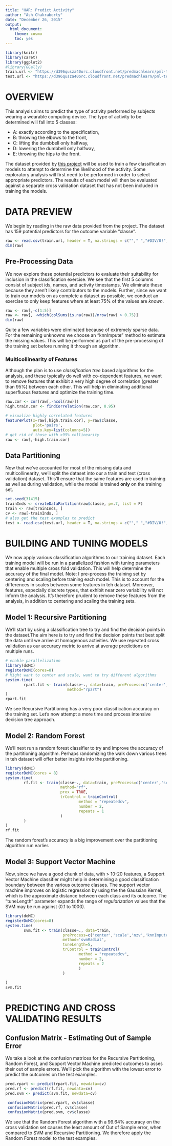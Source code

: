 ```yaml
---
title: "HAR: Predict Activity"
author: "Ash Chakraborty"
date: "December 26, 2015"
output: 
  html_document: 
    theme: cosmo
    toc: yes
---  
```


```r
library(knitr)
library(caret)
library(ggplot2)
#library(GGally)
train.url <- "https://d396qusza40orc.cloudfront.net/predmachlearn/pml-training.csv"
test.url <- "https://d396qusza40orc.cloudfront.net/predmachlearn/pml-testing.csv"
```  

# OVERVIEW  

This analysis aims to predict the type of activity performed by subjects wearing a wearable computing device. The type of activity to be determined will fall into 5 classes:  

* A: exactly according to the specification, 
* B: throwing the elbows to the front, 
* C: lifting the dumbbell only halfway, 
* D: lowering the dumbbell only halfway, 
* E: throwing the hips to the front.  

The dataset provided by [this project](http://groupware.les.inf.puc-rio.br/har) will be used to train a few classification models to attempt to determine the likelihood of the activity. Some exploratory analysis will first need to be performed in order to select appropriate predictors. The results of each model will then be evaluated against a separate cross validation dataset that has not been included in training the models.  

# DATA PREVIEW  

We begin by reading in the raw data provided from the project. The dataset has 159 potential predictors for the outcome variable "classe".  

```r
raw <- read.csv(train.url, header = T, na.strings = c(""," ","#DIV/0!","NA"))
dim(raw)
```  

## Pre-Processing Data  

We now explore these potential predictors to evaluate their suitability for inclusion in the classification exercise. We see that the first 5 columns consist of subject ids, names, and activity timestamps. We eliminate these because they aren't likely contributors to the models. Further, since we want to train our models on as complete a dataset as possible, we conduct an exercise to only keep features where at least 75% of the values are _known_.  


```r
raw <- raw[,-c(1:5)]
raw <- raw[, -which(colSums(is.na(raw))/nrow(raw) > 0.75)]
dim(raw)
```   

Quite a few variables were eliminated because of extremely sparse data. For the remaining unknowns we choose an "knnImpute" method to estimate the missing values. This will be performed as part of the pre-processing of the training set before running it through an algorithm.


### Multicollinearity of Features  
Although the plan is to use _classification tree_ based algorithms for the analysis, and these typically do well with co-dependent features, we want to remove features that exhibit a very high degree of correlation (greater than 95%) between each other. This will help in eliminating additional superfluous features and optimize the training time.

```r
raw.cor <- cor(raw[,-ncol(raw)])
high.train.cor <- findCorrelation(raw.cor, 0.95)

# visualize highly correlated features
featurePlot(x=raw[,high.train.cor], y=raw$classe,
            plot='pairs',
            auto.key=list(columns=5))
# get rid of those with >95% collinearity
raw <- raw[,-high.train.cor]
```   


## Data Partitioning  

Now that we've accounted for most of the missing data and multicollinearity, we'll split the dataset into our a train and test (cross validation) dataset. This'll ensure that the same features are used in training as well as during validation, while the model is trained **only** on the training set. 

```r
set.seed(31415)
trainInds <- createDataPartition(raw$classe, p=.7, list = F)
train <- raw[trainInds, ] 
cv <- raw[-trainInds, ]
# also get the test examples to predict 
test <- read.csv(test.url, header = T, na.strings = c(""," ","#DIV/0!","NA"))
```  


# BUILDING AND TUNING MODELS  

We now apply various classification algorithms to our training dataset. Each training model will be run in a parallelized fashion with tuning parameters that enable multiple cross fold validation. This will help determine the accuracy of the final model. Note: I pre-process the training set by centering and scaling before training each model. This is to account for the differences in scales between some features in teh dataset. Moreover, features, especially discrete types, that exhibit near zero variability will not inform the analysis. It's therefore prudent to remove these features from the analysis, in addition to centering and scaling the training sets.  


## Model 1: Recursive Partitioning  
We'll start by using a classification tree to try and find the decision points in the dataset.The aim here is to try and find the decision points that best split the data until we arrive at homogenous activities. We use repeated cross validation as our accuracy metric to arrive at average predictions on multiple runs.  


```r
# enable parallelization 
library(doMC)
registerDoMC(cores=8)
# Might want to center and scale, want to try different algorithms
system.time(
        rpart.fit <- train(classe~., data=train, preProcess=c('center','scale','nzv','knnImpute'), 
                           method="rpart")
)
rpart.fit
```  
We see Recursive Partitioning has a very poor classification accuracy on the training set. Let's now attempt a more time and process intensive decision tree approach.  

## Model 2: Random Forest  
We'll next run a random forest classifier to try and improve the accuracy of the partitioning algorithm. Perhaps randomizing the walk down various trees in teh dataset will offer better insights into the partitioning.  


```r
library(doMC)
registerDoMC(cores = 8)
system.time(
        rf.fit <- train(classe~., data=train, preProcess=c('center','scale','nzv','knnImpute'),
                        method="rf", 
                        prox = TRUE, 
                        trControl = trainControl(
                                method = "repeatedcv",
                                number = 2,
                                repeats = 1
                        )
        )
)
rf.fit
```   
The random forest's accuracy is a big improvement over the partitioning algorithm run earlier. 

## Model 3: Support Vector Machine  
Now, since we have a good chunk of data, with > 10-20 features, a Support Vector Machine classifier might help in determining a good classification boundary between the various outcome classes. The support vector machine improves on logistic regression by using the the Gaussian Kernel, which is the approximate distance between each class and its outcome.  The "tuneLength" parameter expands the range of _regularization_ values that the SVM may be run against (0.1 to 1000).  


```r
library(doMC)
registerDoMC(cores=8)
system.time(
        svm.fit <- train(classe~., data=train,
                         preProcess=c('center','scale','nzv','knnImpute'),
                         method='svmRadial',
                         tuneLength=5,
                         trControl = trainControl(
                                method = "repeatedcv",
                                number = 2,
                                repeats = 2
                                )
                         )
        
)
svm.fit
```  

# PREDICTING AND CROSS VALIDATING RESULTS  

## Confusion Matrix - Estimating Out of Sample Error  

We take a look at the confusion matrices for the Recursive Partitioning, Random Forest, and Support Vector Machine predicted outcomes to asses their out of sample errors. We'll pick the algorithm with the lowest error to predict the outcomes on the test examples.  

```r
pred.rpart <- predict(rpart.fit, newdata=cv)
pred.rf <- predict(rf.fit, newdata=cv)
pred.svm <- predict(svm.fit, newdata=cv)

 confusionMatrix(pred.rpart, cv$classe)
 confusionMatrix(pred.rf, cv$classe)
 confusionMatrix(pred.svm, cv$classe)

```  

We see that the Random Forest algorithm with a 99.64% accuracy on the cross validation set causes the least amount of Out of Sample error, when compared to SVM and Recursive Partitioning. We therefore apply the Random Forest model to the test examples.








